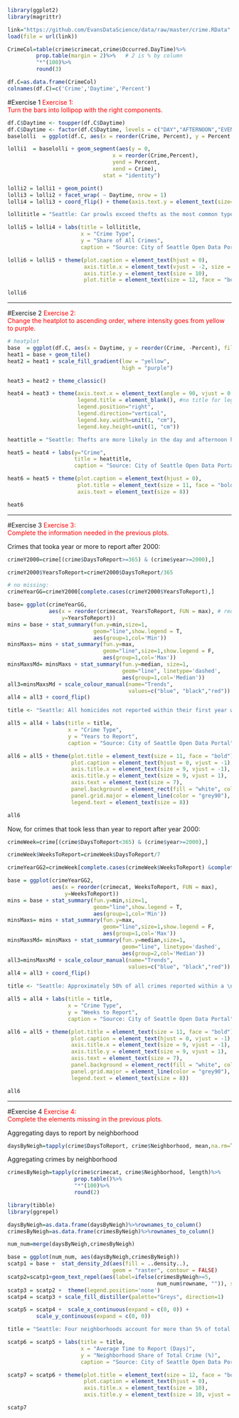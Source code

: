 

```r
library(ggplot2)
library(magrittr)
```

```r
link="https://github.com/EvansDataScience/data/raw/master/crime.RData"
load(file = url(link))
```

```r
CrimeCol=table(crime$crimecat,crime$Occurred.DayTime)%>%
         prop.table(margin = 2)%>%   # 2 is % by column
         "*"(100)%>%
         round(3)
```

```r
df.C=as.data.frame(CrimeCol)
colnames(df.C)=c('Crime','Daytime','Percent')
```

#Exercise 1
<a id='ex1'></a>
<span style="color:red"> Exercise 1:<br> Turn the bars into lollipop with the right components.
</span>

```r
df.C$Daytime <- toupper(df.C$Daytime)
df.C$Daytime <- factor(df.C$Daytime, levels = c("DAY","AFTERNOON","EVENING","NIGHT"))
baselolli  = ggplot(df.C, aes(x = reorder(Crime, Percent), y = Percent )) 

lolli1  = baselolli + geom_segment(aes(y = 0, 
                                 x = reorder(Crime,Percent), 
                                 yend = Percent, 
                                 xend = Crime),
                              stat = "identity")

lolli2 = lolli1 + geom_point()
lolli3 = lolli2 + facet_wrap( ~ Daytime, nrow = 1)
lolli4 = lolli3 + coord_flip() + theme(axis.text.y = element_text(size=4,angle = 45))

lollititle = "Seattle: Car prowls exceed thefts as the most common type of crime in the \nevening and night hours."

lolli5 = lolli4 + labs(title = lollititle,
                       x = "Crime Type",
                       y = "Share of All Crimes",
                       caption = "Source: City of Seattle Open Data Portal")

lolli6 = lolli5 + theme(plot.caption = element_text(hjust = 0),
                        axis.title.x = element_text(vjust = -2, size = 10),
                        axis.title.y = element_text(size = 10),
                        plot.title = element_text(size = 12, face = "bold"))

lolli6
```
_____

#Exercise 2
<a id='ex2'></a>
<span style="color:red"> Exercise 2:<br> Change the heatplot to ascending order, where intensity goes from yellow to purple.
</span>

```r
# heatplot
base  = ggplot(df.C, aes(x = Daytime, y = reorder(Crime, -Percent), fill = Percent)) 
heat1 = base + geom_tile() 
heat2 = heat1 + scale_fill_gradient(low = "yellow", 
                                    high = "purple")

heat3 = heat2 + theme_classic() 

heat4 = heat3 + theme(axis.text.x = element_text(angle = 90, vjust = 0.6), 
                      legend.title = element_blank(), #no title for legend
                      legend.position="right", 
                      legend.direction="vertical",
                      legend.key.width=unit(1, "cm"),
                      legend.key.height=unit(1, "cm")) 

heattitle = "Seattle: Thefts are more likely in the day and afternoon hours \nwhereas car prowls are more likely in the evening and night hours."

heat5 = heat4 + labs(y="Crime",
                     title = heattitle,
                     caption = "Source: City of Seattle Open Data Portal")

heat6 = heat5 + theme(plot.caption = element_text(hjust = 0),
                      plot.title = element_text(size = 11, face = "bold"),
                      axis.text = element_text(size = 8))

heat6
```
_____

#Exercise 3
<a id='ex3'></a>
<span style="color:red"> Exercise 3:<br> Complete the information needed in the previous plots.
</span>


Crimes that tooka year or more to report after 2000:
```r
crimeY2000=crime[(crime$DaysToReport>=365) & (crime$year>=2000),]
```

```r
crimeY2000$YearsToReport=crimeY2000$DaysToReport/365
```

```r
# no missing:
crimeYearGG=crimeY2000[complete.cases(crimeY2000$YearsToReport),]
```

```r
base= ggplot(crimeYearGG,
             aes(x = reorder(crimecat, YearsToReport, FUN = max), # reorder!
                 y=YearsToReport)) 
mins = base + stat_summary(fun.y=min,size=1,
                           geom="line",show.legend = T,
                           aes(group=1,col='Min'))
minsMaxs= mins + stat_summary(fun.y=max,
                              geom="line",size=1,show.legend = F,
                              aes(group=1,col='Max'))
minsMaxsMd= minsMaxs + stat_summary(fun.y=median, size=1,
                                    geom="line", linetype='dashed',
                                    aes(group=1,col='Median'))
all3=minsMaxsMd + scale_colour_manual(name="Trends",
                                      values=c("blue", "black","red"))
all4 = all3 + coord_flip()
```

```r
title <- "Seattle: All homicides not reported within their first year were \nreported within 5 years (after 2000)."

all5 = all4 + labs(title = title,
                   x = "Crime Type",
                   y = "Years to Report",
                   caption = "Source: City of Seattle Open Data Portal")

all6 = all5 + theme(plot.title = element_text(size = 11, face = "bold"),
                    plot.caption = element_text(hjust = 0, vjust = -1),
                    axis.title.x = element_text(size = 9, vjust = -1),
                    axis.title.y = element_text(size = 9, vjust = 1),
                    axis.text = element_text(size = 7),
                    panel.background = element_rect(fill = "white", color = "grey50"),
                    panel.grid.major = element_line(color = "grey90"),
                    legend.text = element_text(size = 8))

all6
```


Now, for crimes that took less than year to report after year 2000:
```r
crimeWeek=crime[(crime$DaysToReport<365) & (crime$year>=2000),]

crimeWeek$WeeksToReport=crimeWeek$DaysToReport/7

crimeYearGG2=crimeWeek[complete.cases(crimeWeek$WeeksToReport) &complete.cases(crimeWeek$crimecat),]
```

```r
base = ggplot(crimeYearGG2,
              aes(x = reorder(crimecat, WeeksToReport, FUN = max),
                  y=WeeksToReport)) 
mins = base + stat_summary(fun.y=min,size=1,
                           geom="line",show.legend = T,
                           aes(group=1,col='Min'))
minsMaxs= mins + stat_summary(fun.y=max,
                              geom="line",size=1,show.legend = F,
                              aes(group=1,col='Max'))
minsMaxsMd= minsMaxs + stat_summary(fun.y=median,size=1,
                                    geom="line", linetype='dashed',
                                    aes(group=2,col='Median'))
all3=minsMaxsMd + scale_colour_manual(name="Trends",
                                      values=c("blue", "black","red"))
all4 = all3 + coord_flip()
```

```r
title <- "Seattle: Approximately 50% of all crimes reported within a \nyear are reported within the first week (after 2000)."

all5 = all4 + labs(title = title,
                   x = "Crime Type",
                   y = "Weeks to Report",
                   caption = "Source: City of Seattle Open Data Portal")

all6 = all5 + theme(plot.title = element_text(size = 11, face = "bold"),
                    plot.caption = element_text(hjust = 0, vjust = -1),
                    axis.title.x = element_text(size = 9, vjust = -1),
                    axis.title.y = element_text(size = 9, vjust = 1),
                    axis.text = element_text(size = 7),
                    panel.background = element_rect(fill = "white", color = "grey50"),
                    panel.grid.major = element_line(color = "grey90"),
                    legend.text = element_text(size = 8))

all6
```
_____

#Exercise 4
<a id='ex4'></a>
<span style="color:red"> Exercise 4:<br> Complete the elements missing in the previous plots.
</span>

Aggregating days to report by neighborhood
```r
daysByNeigh=tapply(crime$DaysToReport, crime$Neighborhood, mean,na.rm=T)
```

Aggregating crimes by neighborhood
```r
crimesByNeigh=tapply(crime$crimecat, crime$Neighborhood, length)%>%      
                     prop.table()%>%
                     "*"(100)%>% 
                     round(2) 
```

```r
library(tibble)
library(ggrepel)
```

```r
daysByNeigh=as.data.frame(daysByNeigh)%>%rownames_to_column()
crimesByNeigh=as.data.frame(crimesByNeigh)%>%rownames_to_column()
```

```r
num_num=merge(daysByNeigh,crimesByNeigh)
```

```r
base = ggplot(num_num, aes(daysByNeigh,crimesByNeigh)) 
scatp1 = base +  stat_density_2d(aes(fill = ..density..), 
                                 geom = "raster", contour = FALSE)
scatp2=scatp1+geom_text_repel(aes(label=ifelse(crimesByNeigh>=5,
                                               num_num$rowname, "")), size = 3)
scatp3 = scatp2 +  theme(legend.position='none') 
scatp4 = scatp3 + scale_fill_distiller(palette="Greys", direction=1) 
```

```r
scatp5 = scatp4 +  scale_x_continuous(expand = c(0, 0)) + 
         scale_y_continuous(expand = c(0, 0)) 
```

```r
title = "Seattle: Four neighborhoods account for more than 5% of total crime but generally \nreport crime quickly"

scatp6 = scatp5 + labs(title = title,
                       x = "Average Time to Report (Days)",
                       y = "Neighborhood Share of Total Crime (%)",
                       caption = "Source: City of Seattle Open Data Portal")

scatp7 = scatp6 + theme(plot.title = element_text(size = 12, face = "bold"),
                        plot.caption = element_text(hjust = 0),
                        axis.title.x = element_text(size = 10),
                        axis.title.y = element_text(size = 10, vjust = 3))

scatp7
```

